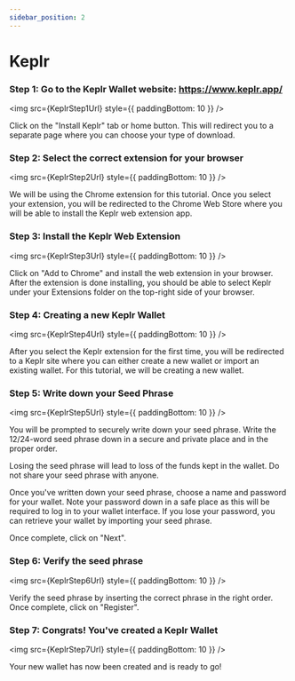```yaml
---
sidebar_position: 2
---
```










# Keplr

### Step 1: Go to the Keplr Wallet website: https://www.keplr.app/

<img src={KeplrStep1Url} style={{ paddingBottom: 10 }} />

Click on the "Install Keplr" tab or home button. This will redirect you to a separate page where you can choose your type of download. 

### Step 2: Select the correct extension for your browser

<img src={KeplrStep2Url} style={{ paddingBottom: 10 }} />

We will be using the Chrome extension for this tutorial. Once you select your extension, you will be redirected to the Chrome Web Store where you will be able to install the Keplr web extension app.

### Step 3: Install the Keplr Web Extension

<img src={KeplrStep3Url} style={{ paddingBottom: 10 }} />

Click on "Add to Chrome" and install the web extension in your browser. After the extension is done installing, you should be able to select Keplr under your Extensions folder on the top-right side of your browser. 

### Step 4: Creating a new Keplr Wallet

<img src={KeplrStep4Url} style={{ paddingBottom: 10 }} />

After you select the Keplr extension for the first time, you will be redirected to a Keplr site where you can either create a new wallet or import an existing wallet. For this tutorial, we will be creating a new wallet. 

### Step 5: Write down your Seed Phrase

<img src={KeplrStep5Url} style={{ paddingBottom: 10 }} />

You will be prompted to securely write down your seed phrase. Write the 12/24-word seed phrase down in a secure and private place and in the proper order.

<Admonition type="danger" title="Important Note"> 

Losing the seed phrase will lead to loss of the funds kept in the wallet. Do not share your seed phrase with anyone.
</Admonition>

Once you've written down your seed phrase, choose a name and password for your wallet. Note your password down in a safe place as this will be required to log in to your wallet interface. If you lose your password, you can retrieve your wallet by importing your seed phrase.

Once complete, click on "Next".

### Step 6: Verify the seed phrase

<img src={KeplrStep6Url} style={{ paddingBottom: 10 }} />

Verify the seed phrase by inserting the correct phrase in the right order. Once complete, click on "Register".

### Step 7: Congrats! You've created a Keplr Wallet

<img src={KeplrStep7Url} style={{ paddingBottom: 10 }} />

Your new wallet has now been created and is ready to go!